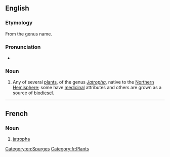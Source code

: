 {{also|Jatropha}}
==English==
{{wikipedia}}

===Etymology===
From the genus name.

===Pronunciation===
* {{a|UK}} {{IPA|/ˈdʒatɹəfə/|lang=en}}

===Noun===
{{en-noun}}

# Any of several [[plant]]s, of the genus ''[[Jatropha]]'', native to the [[Northern Hemisphere]]; some have [[medicinal]] attributes and others are grown as a source of [[biodiesel]].

[[Category:en:Spurges]]

----

==French==

===Noun===
{{fr-noun|mf}}
# [[#English|jatropha]]

[[Category:fr:Plants]]